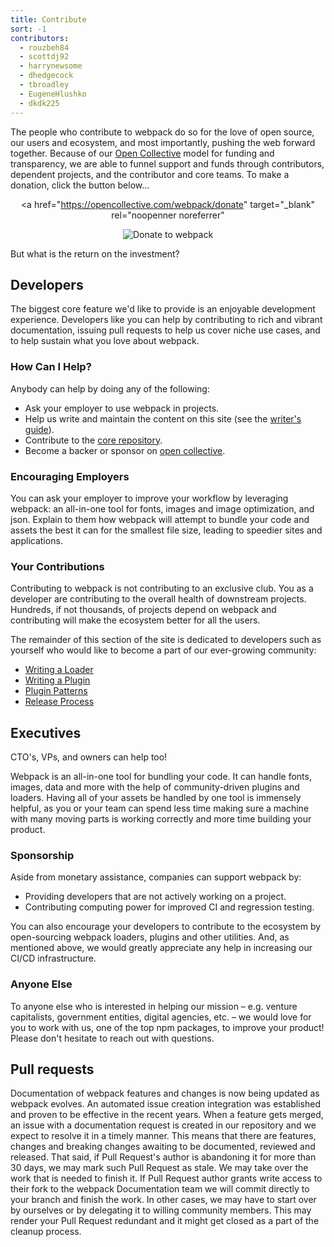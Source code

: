 ```yaml
---
title: Contribute
sort: -1
contributors:
  - rouzbeh84
  - scottdj92
  - harrynewsome
  - dhedgecock
  - tbroadley
  - EugeneHlushko
  - dkdk225
---
```


The people who contribute to webpack do so for the love of open source, our users and ecosystem, and most importantly, pushing the web forward together. Because of our [Open Collective](https://opencollective.com/webpack) model for funding and transparency, we are able to funnel support and funds through contributors, dependent projects, and the contributor and core teams. To make a donation, click the button below...

<div align="center">

<a
  href="https://opencollective.com/webpack/donate"
  target="_blank"
  rel="noopenner noreferrer"
>
  <img
    src="https://opencollective.com/webpack/donate/button@2x.png?color=blue"
    width={300}
    alt="Donate to webpack"
  />
</a>

</div>

But what is the return on the investment?

## Developers

The biggest core feature we'd like to provide is an enjoyable development experience. Developers like you can help by contributing to rich and vibrant documentation, issuing pull requests to help us cover niche use cases, and to help sustain what you love about webpack.

### How Can I Help?

Anybody can help by doing any of the following:

- Ask your employer to use webpack in projects.
- Help us write and maintain the content on this site (see the [writer's guide](/contribute/writers-guide/)).
- Contribute to the [core repository](https://github.com/webpack/webpack).
- Become a backer or sponsor on [open collective](https://opencollective.com/webpack#support).

### Encouraging Employers

You can ask your employer to improve your workflow by leveraging webpack: an all-in-one tool for fonts, images and image optimization, and json. Explain to them how webpack will attempt to bundle your code and assets the best it can for the smallest file size, leading to speedier sites and applications.

### Your Contributions

Contributing to webpack is not contributing to an exclusive club. You as a developer are contributing to the overall health of downstream projects. Hundreds, if not thousands, of projects depend on webpack and contributing will make the ecosystem better for all the users.

The remainder of this section of the site is dedicated to developers such as yourself who would like to become a part of our ever-growing community:

- [Writing a Loader](/contribute/writing-a-loader)
- [Writing a Plugin](/contribute/writing-a-plugin)
- [Plugin Patterns](/contribute/plugin-patterns)
- [Release Process](/contribute/release-process)

## Executives

CTO's, VPs, and owners can help too!

Webpack is an all-in-one tool for bundling your code. It can handle fonts, images, data and more with the help of community-driven plugins and loaders. Having all of your assets be handled by one tool is immensely helpful, as you or your team can spend less time making sure a machine with many moving parts is working correctly and more time building your product.

### Sponsorship

Aside from monetary assistance, companies can support webpack by:

- Providing developers that are not actively working on a project.
- Contributing computing power for improved CI and regression testing.

You can also encourage your developers to contribute to the ecosystem by open-sourcing webpack loaders, plugins and other utilities. And, as mentioned above, we would greatly appreciate any help in increasing our CI/CD infrastructure.

### Anyone Else

To anyone else who is interested in helping our mission – e.g. venture capitalists, government entities, digital agencies, etc. – we would love for you to work with us, one of the top npm packages, to improve your product! Please don't hesitate to reach out with questions.

## Pull requests

Documentation of webpack features and changes is now being updated as webpack evolves. An automated issue creation integration was established and proven to be effective in the recent years.
When a feature gets merged, an issue with a documentation request is created in our repository and we expect to resolve it in a timely manner. This means that there are features, changes and breaking changes awaiting to be documented, reviewed and released. That said, if Pull Request's author is abandoning it for more than 30 days, we may mark such Pull Request as stale. We may take over the work that is needed to finish it.
If Pull Request author grants write access to their fork to the webpack Documentation team we will commit directly to your branch and finish the work. In other cases, we may have to start over by ourselves or by delegating it to willing community members. This may render your Pull Request redundant and it might get closed as a part of the cleanup process.
